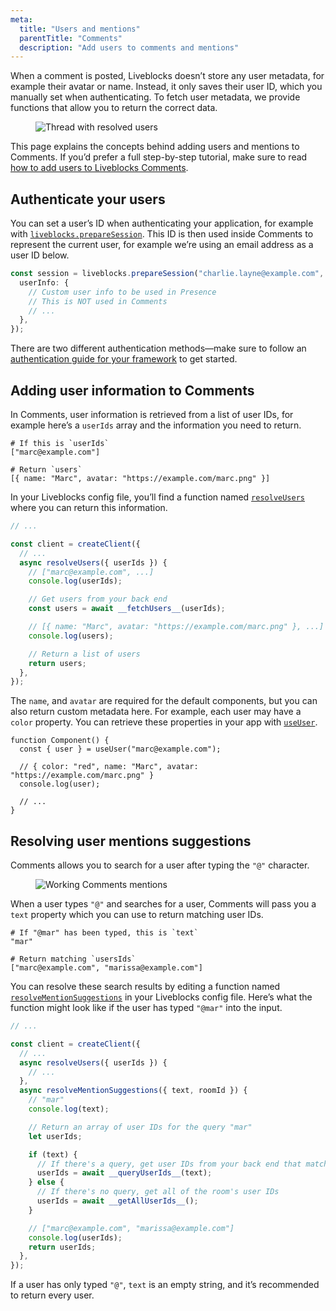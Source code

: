 ```yaml
---
meta:
  title: "Users and mentions"
  parentTitle: "Comments"
  description: "Add users to comments and mentions"
---
```


When a comment is posted, Liveblocks doesn’t store any user metadata, for
example their avatar or name. Instead, it only saves their user ID, which you
manually set when authenticating. To fetch user metadata, we provide functions
that allow you to return the correct data.

<Figure>
  <Image
    src="/assets/tutorials/comments/thread.png"
    alt="Thread with resolved users"
    width={1291}
    height={892}
  />
</Figure>

<Banner title="Step-by-step tutorial">

This page explains the concepts behind adding users and mentions to Comments. If
you’d prefer a full step-by-step tutorial, make sure to read
[how to add users to Liveblocks Comments](/docs/guides/how-to-add-users-to-liveblocks-comments).

</Banner>

## Authenticate your users

You can set a user’s ID when authenticating your application, for example with
[`liveblocks.prepareSession`](/docs/api-reference/liveblocks-node#access-tokens).
This ID is then used inside Comments to represent the current user, for example
we’re using an email address as a user ID below.

```ts highlight="1"
const session = liveblocks.prepareSession("charlie.layne@example.com", {
  userInfo: {
    // Custom user info to be used in Presence
    // This is NOT used in Comments
    // ...
  },
});
```

There are two different authentication methods—make sure to follow an
[authentication guide for your framework](/docs/authentication) to get started.

## Adding user information to Comments

In Comments, user information is retrieved from a list of user IDs, for example
here’s a `userIds` array and the information you need to return.

```shell
# If this is `userIds`
["marc@example.com"]

# Return `users`
[{ name: "Marc", avatar: "https://example.com/marc.png" }]
```

In your Liveblocks config file, you’ll find a function named
[`resolveUsers`](/docs/api-reference/liveblocks-client#resolveUsers) where you
can return this information.

```ts file="liveblocks.config.ts"
// ...

const client = createClient({
  // ...
  async resolveUsers({ userIds }) {
    // ["marc@example.com", ...]
    console.log(userIds);

    // Get users from your back end
    const users = await __fetchUsers__(userIds);

    // [{ name: "Marc", avatar: "https://example.com/marc.png" }, ...]
    console.log(users);

    // Return a list of users
    return users;
  },
});
```

The `name`, and `avatar` are required for the default components, but you can
also return custom metadata here. For example, each user may have a `color`
property. You can retrieve these properties in your app with
[`useUser`](/docs/api-reference/liveblocks-react#useUser).

```tsx
function Component() {
  const { user } = useUser("marc@example.com");

  // { color: "red", name: "Marc", avatar: "https://example.com/marc.png" }
  console.log(user);

  // ...
}
```

## Resolving user mentions suggestions

Comments allows you to search for a user after typing the `"@"` character.

<Figure>
  <Image
    src="/assets/tutorials/comments/mentions.png"
    alt="Working Comments mentions"
    width={1297}
    height={781}
  />
</Figure>

When a user types `"@"` and searches for a user, Comments will pass you a `text`
property which you can use to return matching user IDs.

```shell
# If "@mar" has been typed, this is `text`
"mar"

# Return matching `usersIds`
["marc@example.com", "marissa@example.com"]
```

You can resolve these search results by editing a function named
[`resolveMentionSuggestions`](/docs/api-reference/liveblocks-client#resolveMentionSuggestions)
in your Liveblocks config file. Here’s what the function might look like if the
user has typed `"@mar"` into the input.

```ts file="liveblocks.config.ts"
// ...

const client = createClient({
  // ...
  async resolveUsers({ userIds }) {
    // ...
  },
  async resolveMentionSuggestions({ text, roomId }) {
    // "mar"
    console.log(text);

    // Return an array of user IDs for the query "mar"
    let userIds;

    if (text) {
      // If there's a query, get user IDs from your back end that match
      userIds = await __queryUserIds__(text);
    } else {
      // If there's no query, get all of the room's user IDs
      userIds = await __getAllUserIds__();
    }

    // ["marc@example.com", "marissa@example.com"]
    console.log(userIds);
    return userIds;
  },
});
```

If a user has only typed `"@"`, `text` is an empty string, and it’s recommended
to return every user.
